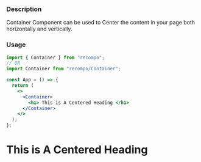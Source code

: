 
### Description

Container Component can be used to Center the content in your page both horizontally and vertically.

### Usage

```jsx
import { Container } from "recompo";
// OR
import Container from "recompo/Container";

const App = () => {
  return (
    <>
      <Container>
        <h1> This is A Centered Heading </h1>
      </Container>
    </>
  );
};
```

<Container>
  <h1> This is A Centered Heading </h1>
</Container>